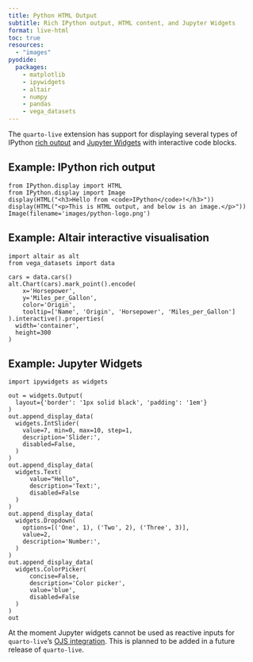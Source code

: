 ```yaml
---
title: Python HTML Output
subtitle: Rich IPython output, HTML content, and Jupyter Widgets
format: live-html
toc: true
resources:
  - "images"
pyodide:
  packages:
    - matplotlib
    - ipywidgets
    - altair
    - numpy
    - pandas
    - vega_datasets
---
```


The `quarto-live` extension has support for displaying several types of IPython [rich output](https://ipython.readthedocs.io/en/stable/interactive/plotting.html#rich-outputs) and [Jupyter Widgets](https://ipywidgets.readthedocs.io/en/latest/) with interactive code blocks.

## Example: IPython rich output

```pyodide
from IPython.display import HTML
from IPython.display import Image
display(HTML("<h3>Hello from <code>IPython</code>!</h3>"))
display(HTML("<p>This is HTML output, and below is an image.</p>"))
Image(filename='images/python-logo.png') 
```

## Example: Altair interactive visualisation

```pyodide
import altair as alt
from vega_datasets import data

cars = data.cars()
alt.Chart(cars).mark_point().encode(
    x='Horsepower',
    y='Miles_per_Gallon',
    color='Origin',
    tooltip=['Name', 'Origin', 'Horsepower', 'Miles_per_Gallon']
).interactive().properties(
  width='container',
  height=300
)
```


## Example: Jupyter Widgets

```pyodide
import ipywidgets as widgets

out = widgets.Output(
  layout={'border': '1px solid black', 'padding': '1em'}
)
out.append_display_data(
  widgets.IntSlider(
    value=7, min=0, max=10, step=1,
    description='Slider:',
    disabled=False,
  )
)
out.append_display_data(
  widgets.Text(
      value="Hello",
      description='Text:',
      disabled=False
  )
)
out.append_display_data(
  widgets.Dropdown(
    options=[('One', 1), ('Two', 2), ('Three', 3)],
    value=2,
    description='Number:',
  )
)
out.append_display_data(
  widgets.ColorPicker(
      concise=False,
      description='Color picker',
      value='blue',
      disabled=False
  )
)
out
```

::: {.callout-note}
At the moment Jupyter widgets cannot be used as reactive inputs for `quarto-live`'s [OJS integration](../interactive/reactivity.qmd). This is planned to be added in a future release of `quarto-live`.
:::

